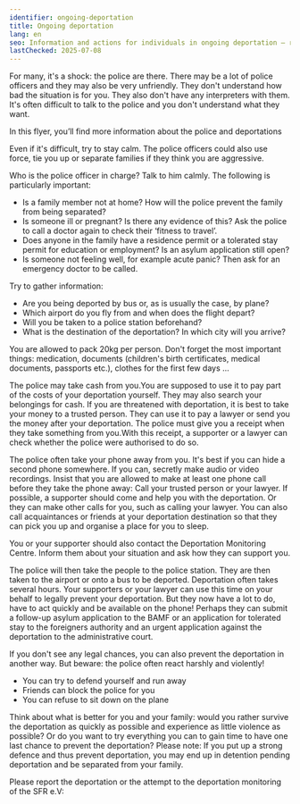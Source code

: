 ```yaml
---
identifier: ongoing-deportation
title: Ongoing deportation
lang: en
seo: Information and actions for individuals in ongoing deportation – rights, support and immediate help
lastChecked: 2025-07-08
---
```


For many, it's a shock: the police are there. There may be a lot of police officers and they may also be very unfriendly. They don't understand how bad the situation is for you. They also don't have any interpreters with them. It's often difficult to talk to the police and you don't understand what they want.

In this flyer, you’ll find more information about the <InternalShortLink identifier="police">police and deportations</InternalShortLink>

Even if it's difficult, try to stay calm. The police officers could also use force, tie you up or separate families if they think you are aggressive.

Who is the police officer in charge? Talk to him calmly. The following is particularly important:

- Is a family member not at home? How will the police prevent the family from being separated?
- Is someone ill or pregnant? Is there any evidence of this? Ask the police to call a doctor again to check their ‘fitness to travel’.
- Does anyone in the family have a residence permit or a tolerated stay permit for education or employment? Is an asylum application still open?
- Is someone not feeling well, for example acute panic? Then ask for an emergency doctor to be called.

Try to gather information:

- Are you being deported by bus or, as is usually the case, by plane?
- Which airport do you fly from and when does the flight depart?
- Will you be taken to a police station beforehand?
- What is the destination of the deportation? In which city will you arrive?

You are allowed to pack 20kg per person. Don't forget the most important things: medication, documents (children's birth certificates, medical documents, passports etc.), clothes for the first few days ...

The police may take cash from you.You are supposed to use it to pay part of the costs of your deportation yourself. They may also search your belongings for cash.
If you are threatened with deportation, it is best to take your money to a trusted person. They can use it to pay a lawyer or send you the money after your deportation.
The police must give you a receipt when they take something from you.With this receipt, a supporter or a lawyer can check whether the police were authorised to do so.

The police often take your phone away from you. It's best if you can hide a second phone somewhere. If you can, secretly make audio or video recordings.
Insist that you are allowed to make at least one phone call before they take the phone away:
Call your trusted person or your lawyer.
If possible, a supporter should come and help you with the deportation. Or they can make other calls for you, such as calling your lawyer.
You can also call acquaintances or friends at your deportation destination so that they can pick you up and organise a place for you to sleep.

You or your supporter should also contact the <InternalShortLink identifier="contacts">Deportation Monitoring Centre</InternalShortLink>.
Inform them about your situation and ask how they can support you.

The police will then take the people to the police station. They are then taken to the airport or onto a bus to be deported. Deportation often takes several hours.
Your supporters or your lawyer can use this time on your behalf to legally prevent your deportation.
But they now have a lot to do, have to act quickly and be available on the phone!
Perhaps they can submit a follow-up asylum application to the BAMF or an application for tolerated stay to the foreigners authority and an urgent application against the deportation to the administrative court.

If you don't see any legal chances, you can also prevent the deportation in another way. But beware: the police often react harshly and violently!

- You can try to defend yourself and run away
- Friends can block the police for you
- You can refuse to sit down on the plane

<ExternalShortLink identifier="airplane"></ExternalShortLink>

<ExternalShortLink
  identifier="noboarderassembly_resistance"></ExternalShortLink>Think about what is better for you and your family: would you rather survive the deportation as quickly as possible and experience as little violence as possible? Or do you want to try everything you can to gain time to have one last chance to prevent the deportation?
Please note: If you put up a strong defence and thus prevent deportation, you may end up in <InternalShortLink
  identifier="detention">detention pending deportation</InternalShortLink> and be separated from your family.

Please report the deportation or the attempt to the deportation monitoring of the SFR e.V:

<Address identifier="sfr_abschiebemonitoring" />
